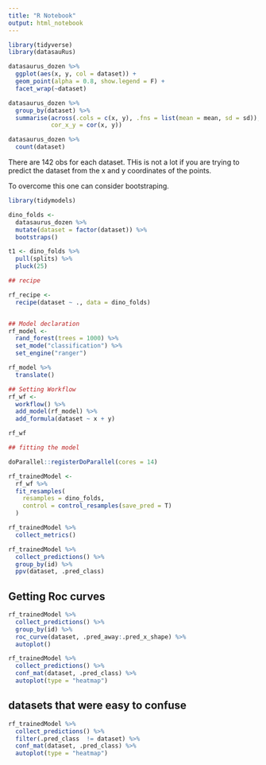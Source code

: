 ```yaml
---
title: "R Notebook"
output: html_notebook
---
```


```r
library(tidyverse)
library(datasauRus)
```

```r
datasaurus_dozen %>%
  ggplot(aes(x, y, col = dataset)) + 
  geom_point(alpha = 0.8, show.legend = F) + 
  facet_wrap(~dataset)
```
```r
datasaurus_dozen %>%
  group_by(dataset) %>%
  summarise(across(.cols = c(x, y), .fns = list(mean = mean, sd = sd)),
            cor_x_y = cor(x, y))
```


```r
datasaurus_dozen %>%
  count(dataset)
```
There are 142 obs for each dataset. THis is not a lot if you are trying to predict the dataset from the x and y coordinates of the points.

To overcome this one can consider bootstraping.

```r
library(tidymodels)
```
```r
dino_folds <- 
  datasaurus_dozen %>%
  mutate(dataset = factor(dataset)) %>%
  bootstraps()
```

```r
t1 <- dino_folds %>%
  pull(splits) %>%
  pluck(25)
```

```r
## recipe

rf_recipe <- 
  recipe(dataset ~ ., data = dino_folds)


## Model declaration
rf_model <- 
  rand_forest(trees = 1000) %>%
  set_mode("classification") %>%
  set_engine("ranger")

rf_model %>% 
  translate()

## Setting Workflow
rf_wf <- 
  workflow() %>%
  add_model(rf_model) %>%
  add_formula(dataset ~ x + y)

rf_wf
```

```r
## fitting the model

doParallel::registerDoParallel(cores = 14)

rf_trainedModel <- 
  rf_wf %>%
  fit_resamples(
    resamples = dino_folds,
    control = control_resamples(save_pred = T)
  )
```

```r
rf_trainedModel %>%
  collect_metrics()
```

```r
rf_trainedModel %>%
  collect_predictions() %>%
  group_by(id) %>%
  ppv(dataset, .pred_class)
```

## Getting Roc curves

```r
rf_trainedModel %>%
  collect_predictions() %>%
  group_by(id) %>%
  roc_curve(dataset, .pred_away:.pred_x_shape) %>%
  autoplot()

```

```r
rf_trainedModel %>%
  collect_predictions() %>%
  conf_mat(dataset, .pred_class) %>%
  autoplot(type = "heatmap")
```
## datasets that were easy to confuse
```r
rf_trainedModel %>%
  collect_predictions() %>%
  filter(.pred_class  != dataset) %>%
  conf_mat(dataset, .pred_class) %>%
  autoplot(type = "heatmap")
```


